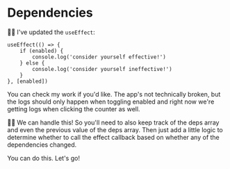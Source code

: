 # Dependencies

<EpicVideo url="https://www.epicreact.dev/tutorials/build-react-hooks/use-effect/requirements-for-the-dependency-array" />

🧝‍♂️ I've updated the `useEffect`:

```tsx
useEffect(() => {
	if (enabled) {
		console.log('consider yourself effective!')
	} else {
		console.log('consider yourself ineffective!')
	}
}, [enabled])
```

You can <PrevDiffLink>check my work</PrevDiffLink> if you'd like. The app's not
technically broken, but the logs should only happen when toggling enabled and
right now we're getting logs when clicking the counter as well.

👨‍💼 We can handle this! So you'll need to also keep track of the deps array and
even the previous value of the deps array. Then just add a little logic to
determine whether to call the effect callback based on whether any of the
dependencies changed.

You can do this. Let's go!
